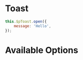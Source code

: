 <!--- PToast.stories.mdx -->


<Meta title="MDX/PToast" />

# Toast

```jsx
this.$pToast.open({
    message: 'Hello',
});
```

# Available Options

<Props of={PToast} />
